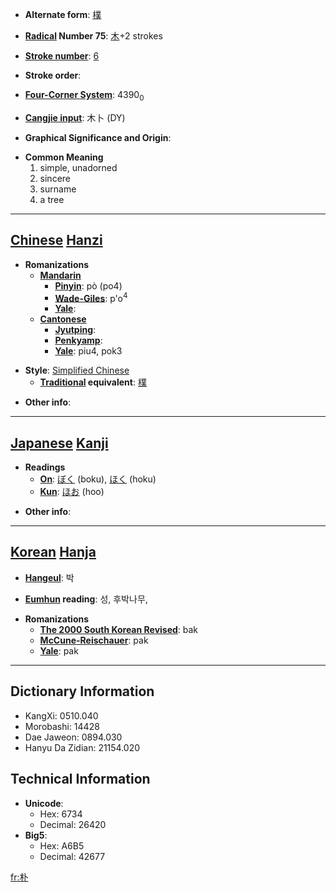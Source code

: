 * '''Alternate form''': [[樸]]

* '''[[Wiktionary:Chinese radical index| Radical]] Number 75''': [[Wiktionary:Chinese radical index 木|木]]+2 strokes

* '''[[Wiktionary:Chinese total strokes index|Stroke number]]''': [[Wiktionary:Chinese total strokes index 6|6]]

* '''Stroke order''': 

* '''[[Wiktionary:Chinese four corner index|Four-Corner System]]''': 4390<sub>0</sub>

* '''[[Wiktionary:Chinese Cangjie index|Cangjie input]]''': 木卜 (DY)

* '''Graphical Significance and Origin''': 

* '''Common Meaning'''
*#simple, unadorned
*# sincere
*# surname
*# a tree


----

== [[Chinese]] [[Hanzi]] ==

* '''Romanizations'''
** '''[[Mandarin]]'''
*** '''[[Pinyin]]''': pò (po4)
*** '''[[Wade-Giles]]''': p'o<sup>4</sup>
*** '''[[Yale]]''': 
** '''[[Cantonese]]'''
*** '''[[Jyutping]]''':
*** '''[[Penkyamp]]''': 
*** '''[[Yale]]''': piu4, pok3

* '''Style''': [[Simplified Chinese]] 
** '''[[Traditional Chinese|Traditional]] equivalent''': [[樸]]

* '''Other info''': 

----

== [[Japanese]] [[Kanji]] ==

* '''Readings'''
** '''[[On]]''': [[ぼく]] (boku), [[ほく]] (hoku)
** '''[[Kun]]''': [[ほお]] (hoo)

* '''Other info''':  

----

== [[Korean]] [[Hanja]] ==

* '''[[Hangeul]]''': 박

* '''[[Eumhun]] reading''': 성, 후박나무, 

* '''Romanizations'''
** '''[[The 2000 South Korean Revised Romanization|The 2000 South Korean Revised]]''': bak
** '''[[McCune-Reischauer]]''': pak
** '''[[Yale]]''': pak

----

== Dictionary Information ==

* KangXi: 0510.040
* Morobashi: 14428
* Dae Jaweon: 0894.030
* Hanyu Da Zidian: 21154.020

== Technical Information ==

* '''Unicode''':
** Hex: 6734
** Decimal: 26420
* '''Big5''':
** Hex: A6B5
** Decimal: 42677

[[fr:朴]]